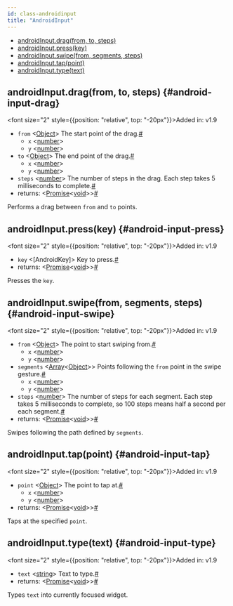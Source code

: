 ```yaml
---
id: class-androidinput
title: "AndroidInput"
---
```



- [androidInput.drag(from, to, steps)](./api/class-androidinput.mdx#android-input-drag)
- [androidInput.press(key)](./api/class-androidinput.mdx#android-input-press)
- [androidInput.swipe(from, segments, steps)](./api/class-androidinput.mdx#android-input-swipe)
- [androidInput.tap(point)](./api/class-androidinput.mdx#android-input-tap)
- [androidInput.type(text)](./api/class-androidinput.mdx#android-input-type)

## androidInput.drag(from, to, steps) {#android-input-drag}

<font size="2" style={{position: "relative", top: "-20px"}}>Added in: v1.9</font>

- `from`<a aria-hidden="true" tabindex="-1" class="list-anchor-link" id="android-input-drag-option-from"/> &#60;[Object]&#62; The start point of the drag.<a href="#android-input-drag-option-from" class="list-anchor">#</a>
  - `x` &#60;[number]&#62;
  - `y` &#60;[number]&#62;
- `to`<a aria-hidden="true" tabindex="-1" class="list-anchor-link" id="android-input-drag-option-to"/> &#60;[Object]&#62; The end point of the drag.<a href="#android-input-drag-option-to" class="list-anchor">#</a>
  - `x` &#60;[number]&#62;
  - `y` &#60;[number]&#62;
- `steps`<a aria-hidden="true" tabindex="-1" class="list-anchor-link" id="android-input-drag-option-steps"/> &#60;[number]&#62; The number of steps in the drag. Each step takes 5 milliseconds to complete.<a href="#android-input-drag-option-steps" class="list-anchor">#</a>
- returns:<a aria-hidden="true" tabindex="-1" class="list-anchor-link" id="android-input-drag-return"/> &#60;[Promise]<[void]>&#62;<a href="#android-input-drag-return" class="list-anchor">#</a>

Performs a drag between `from` and `to` points.

## androidInput.press(key) {#android-input-press}

<font size="2" style={{position: "relative", top: "-20px"}}>Added in: v1.9</font>

- `key`<a aria-hidden="true" tabindex="-1" class="list-anchor-link" id="android-input-press-option-key"/> &#60;[AndroidKey]&#62; Key to press.<a href="#android-input-press-option-key" class="list-anchor">#</a>
- returns:<a aria-hidden="true" tabindex="-1" class="list-anchor-link" id="android-input-press-return"/> &#60;[Promise]<[void]>&#62;<a href="#android-input-press-return" class="list-anchor">#</a>

Presses the `key`.

## androidInput.swipe(from, segments, steps) {#android-input-swipe}

<font size="2" style={{position: "relative", top: "-20px"}}>Added in: v1.9</font>

- `from`<a aria-hidden="true" tabindex="-1" class="list-anchor-link" id="android-input-swipe-option-from"/> &#60;[Object]&#62; The point to start swiping from.<a href="#android-input-swipe-option-from" class="list-anchor">#</a>
  - `x` &#60;[number]&#62;
  - `y` &#60;[number]&#62;
- `segments`<a aria-hidden="true" tabindex="-1" class="list-anchor-link" id="android-input-swipe-option-segments"/> &#60;[Array]<[Object]>&#62; Points following the `from` point in the swipe gesture.<a href="#android-input-swipe-option-segments" class="list-anchor">#</a>
  - `x` &#60;[number]&#62;
  - `y` &#60;[number]&#62;
- `steps`<a aria-hidden="true" tabindex="-1" class="list-anchor-link" id="android-input-swipe-option-steps"/> &#60;[number]&#62; The number of steps for each segment. Each step takes 5 milliseconds to complete, so 100 steps means half a second per each segment.<a href="#android-input-swipe-option-steps" class="list-anchor">#</a>
- returns:<a aria-hidden="true" tabindex="-1" class="list-anchor-link" id="android-input-swipe-return"/> &#60;[Promise]<[void]>&#62;<a href="#android-input-swipe-return" class="list-anchor">#</a>

Swipes following the path defined by `segments`.

## androidInput.tap(point) {#android-input-tap}

<font size="2" style={{position: "relative", top: "-20px"}}>Added in: v1.9</font>

- `point`<a aria-hidden="true" tabindex="-1" class="list-anchor-link" id="android-input-tap-option-point"/> &#60;[Object]&#62; The point to tap at.<a href="#android-input-tap-option-point" class="list-anchor">#</a>
  - `x` &#60;[number]&#62;
  - `y` &#60;[number]&#62;
- returns:<a aria-hidden="true" tabindex="-1" class="list-anchor-link" id="android-input-tap-return"/> &#60;[Promise]<[void]>&#62;<a href="#android-input-tap-return" class="list-anchor">#</a>

Taps at the specified `point`.

## androidInput.type(text) {#android-input-type}

<font size="2" style={{position: "relative", top: "-20px"}}>Added in: v1.9</font>

- `text`<a aria-hidden="true" tabindex="-1" class="list-anchor-link" id="android-input-type-option-text"/> &#60;[string]&#62; Text to type.<a href="#android-input-type-option-text" class="list-anchor">#</a>
- returns:<a aria-hidden="true" tabindex="-1" class="list-anchor-link" id="android-input-type-return"/> &#60;[Promise]<[void]>&#62;<a href="#android-input-type-return" class="list-anchor">#</a>

Types `text` into currently focused widget.

[Accessibility]: ./api/class-accessibility.mdx "Accessibility"
[Android]: ./api/class-android.mdx "Android"
[AndroidDevice]: ./api/class-androiddevice.mdx "AndroidDevice"
[AndroidInput]: ./api/class-androidinput.mdx "AndroidInput"
[AndroidSocket]: ./api/class-androidsocket.mdx "AndroidSocket"
[AndroidWebView]: ./api/class-androidwebview.mdx "AndroidWebView"
[APIRequest]: ./api/class-apirequest.mdx "APIRequest"
[APIRequestContext]: ./api/class-apirequestcontext.mdx "APIRequestContext"
[APIResponse]: ./api/class-apiresponse.mdx "APIResponse"
[APIResponseAssertions]: ./test-assertions.mdx "APIResponseAssertions"
[Browser]: ./api/class-browser.mdx "Browser"
[BrowserContext]: ./api/class-browsercontext.mdx "BrowserContext"
[BrowserServer]: ./api/class-browserserver.mdx "BrowserServer"
[BrowserType]: ./api/class-browsertype.mdx "BrowserType"
[CDPSession]: ./api/class-cdpsession.mdx "CDPSession"
[ConsoleMessage]: ./api/class-consolemessage.mdx "ConsoleMessage"
[Coverage]: ./api/class-coverage.mdx "Coverage"
[Dialog]: ./api/class-dialog.mdx "Dialog"
[Download]: ./api/class-download.mdx "Download"
[Electron]: ./api/class-electron.mdx "Electron"
[ElectronApplication]: ./api/class-electronapplication.mdx "ElectronApplication"
[ElementHandle]: ./api/class-elementhandle.mdx "ElementHandle"
[FileChooser]: ./api/class-filechooser.mdx "FileChooser"
[Frame]: ./api/class-frame.mdx "Frame"
[FrameLocator]: ./api/class-framelocator.mdx "FrameLocator"
[JSHandle]: ./api/class-jshandle.mdx "JSHandle"
[Keyboard]: ./api/class-keyboard.mdx "Keyboard"
[Locator]: ./api/class-locator.mdx "Locator"
[LocatorAssertions]: ./test-assertions.mdx "LocatorAssertions"
[Logger]: ./api/class-logger.mdx "Logger"
[Mouse]: ./api/class-mouse.mdx "Mouse"
[Page]: ./api/class-page.mdx "Page"
[PageAssertions]: ./test-assertions.mdx "PageAssertions"
[Playwright]: ./api/class-playwright.mdx "Playwright"
[PlaywrightAssertions]: ./test-assertions.mdx "PlaywrightAssertions"
[Request]: ./api/class-request.mdx "Request"
[Response]: ./api/class-response.mdx "Response"
[Route]: ./api/class-route.mdx "Route"
[ScreenshotAssertions]: ./test-assertions.mdx "ScreenshotAssertions"
[Selectors]: ./api/class-selectors.mdx "Selectors"
[TimeoutError]: ./api/class-timeouterror.mdx "TimeoutError"
[Touchscreen]: ./api/class-touchscreen.mdx "Touchscreen"
[Tracing]: ./api/class-tracing.mdx "Tracing"
[Video]: ./api/class-video.mdx "Video"
[WebSocket]: ./api/class-websocket.mdx "WebSocket"
[Worker]: ./api/class-worker.mdx "Worker"
[Fixtures]: ./api/class-fixtures.mdx "Fixtures"
[Test]: ./api/class-test.mdx "Test"
[TestConfig]: ./api/class-testconfig.mdx "TestConfig"
[TestError]: ./api/class-testerror.mdx "TestError"
[TestInfo]: ./api/class-testinfo.mdx "TestInfo"
[TestOptions]: ./api/class-testoptions.mdx "TestOptions"
[TestProject]: ./api/class-testproject.mdx "TestProject"
[WorkerInfo]: ./api/class-workerinfo.mdx "WorkerInfo"
[Location]: ./api/class-location.mdx "Location"
[Reporter]: ./api/class-reporter.mdx "Reporter"
[Suite]: ./api/class-suite.mdx "Suite"
[TestCase]: ./api/class-testcase.mdx "TestCase"
[TestResult]: ./api/class-testresult.mdx "TestResult"
[TestStep]: ./api/class-teststep.mdx "TestStep"
[Element]: https://developer.mozilla.org/en-US/docs/Web/API/element "Element"
[EvaluationArgument]: ./evaluating.mdx#evaluation-argument "EvaluationArgument"
[Promise]: https://developer.mozilla.org/en-US/docs/Web/JavaScript/Reference/Global_Objects/Promise "Promise"
[iterator]: https://developer.mozilla.org/en-US/docs/Web/JavaScript/Reference/Iteration_protocols "Iterator"
[origin]: https://developer.mozilla.org/en-US/docs/Glossary/Origin "Origin"
[selector]: https://developer.mozilla.org/en-US/docs/Web/CSS/CSS_Selectors "selector"
[Serializable]: https://developer.mozilla.org/en-US/docs/Web/JavaScript/Reference/Global_Objects/JSON/stringify#Description "Serializable"
[UIEvent.detail]: https://developer.mozilla.org/en-US/docs/Web/API/UIEvent/detail "UIEvent.detail"
[UnixTime]: https://en.wikipedia.org/wiki/Unix_time "Unix Time"
[xpath]: https://developer.mozilla.org/en-US/docs/Web/XPath "xpath"

[Array]: https://developer.mozilla.org/en-US/docs/Web/JavaScript/Reference/Global_Objects/Array "Array"
[boolean]: https://developer.mozilla.org/en-US/docs/Web/JavaScript/Data_structures#Boolean_type "Boolean"
[Buffer]: https://nodejs.org/api/buffer.html#buffer_class_buffer "Buffer"
[ChildProcess]: https://nodejs.org/api/child_process.html "ChildProcess"
[Error]: https://nodejs.org/api/errors.html#errors_class_error "Error"
[EventEmitter]: https://nodejs.org/api/events.html#events_class_eventemitter "EventEmitter"
[function]: https://developer.mozilla.org/en-US/docs/Web/JavaScript/Reference/Global_Objects/Function "Function"
[Map]: https://developer.mozilla.org/en-US/docs/Web/JavaScript/Reference/Global_Objects/Map "Map"
[null]: https://developer.mozilla.org/en-US/docs/Web/JavaScript/Reference/Global_Objects/null "null"
[number]: https://developer.mozilla.org/en-US/docs/Web/JavaScript/Data_structures#Number_type "Number"
[Object]: https://developer.mozilla.org/en-US/docs/Web/JavaScript/Reference/Global_Objects/Object "Object"
[Promise]: https://developer.mozilla.org/en-US/docs/Web/JavaScript/Reference/Global_Objects/Promise "Promise"
[Readable]: https://nodejs.org/api/stream.html#stream_class_stream_readable "Readable"
[RegExp]: https://developer.mozilla.org/en-US/docs/Web/JavaScript/Reference/Global_Objects/RegExp "RegExp"
[string]: https://developer.mozilla.org/en-US/docs/Web/JavaScript/Data_structures#String_type "string"
[void]: https://developer.mozilla.org/en-US/docs/Web/JavaScript/Reference/Global_Objects/undefined "void"
[URL]: https://nodejs.org/api/url.html "URL"

[all available image tags]: https://mcr.microsoft.com/en-us/product/playwright/about "all available image tags"
[Docker Hub]: https://hub.docker.com/_/microsoft-playwright "Docker Hub"
[Dockerfile.focal]: https://github.com/microsoft/playwright/blob/main/utils/docker/Dockerfile.focal "Dockerfile.focal"
